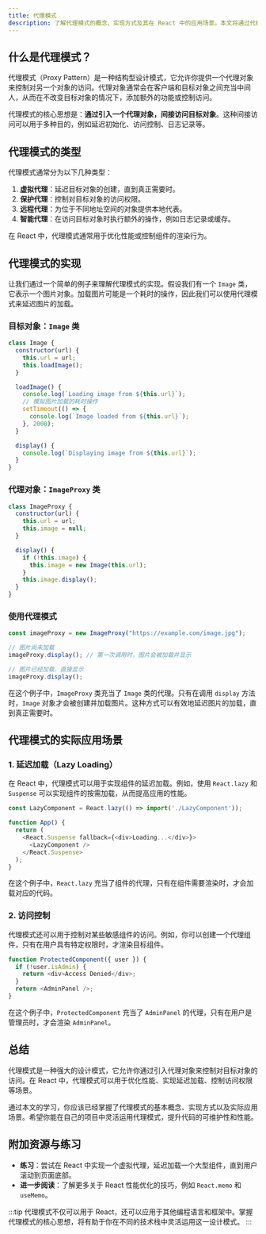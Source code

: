 ```yaml
---
title: 代理模式
description: 了解代理模式的概念、实现方式及其在 React 中的应用场景。本文将通过代码示例和实际案例帮助初学者掌握代理模式的核心思想。
---
```


## 什么是代理模式？

代理模式（Proxy Pattern）是一种结构型设计模式，它允许你提供一个代理对象来控制对另一个对象的访问。代理对象通常会在客户端和目标对象之间充当中间人，从而在不改变目标对象的情况下，添加额外的功能或控制访问。

代理模式的核心思想是：**通过引入一个代理对象，间接访问目标对象**。这种间接访问可以用于多种目的，例如延迟初始化、访问控制、日志记录等。

## 代理模式的类型

代理模式通常分为以下几种类型：

1. **虚拟代理**：延迟目标对象的创建，直到真正需要时。
2. **保护代理**：控制对目标对象的访问权限。
3. **远程代理**：为位于不同地址空间的对象提供本地代表。
4. **智能代理**：在访问目标对象时执行额外的操作，例如日志记录或缓存。

在 React 中，代理模式通常用于优化性能或控制组件的渲染行为。

## 代理模式的实现

让我们通过一个简单的例子来理解代理模式的实现。假设我们有一个 `Image` 类，它表示一个图片对象。加载图片可能是一个耗时的操作，因此我们可以使用代理模式来延迟图片的加载。

### 目标对象：`Image` 类

```javascript
class Image {
  constructor(url) {
    this.url = url;
    this.loadImage();
  }

  loadImage() {
    console.log(`Loading image from ${this.url}`);
    // 模拟图片加载的耗时操作
    setTimeout(() => {
      console.log(`Image loaded from ${this.url}`);
    }, 2000);
  }

  display() {
    console.log(`Displaying image from ${this.url}`);
  }
}
```

### 代理对象：`ImageProxy` 类

```javascript
class ImageProxy {
  constructor(url) {
    this.url = url;
    this.image = null;
  }

  display() {
    if (!this.image) {
      this.image = new Image(this.url);
    }
    this.image.display();
  }
}
```

### 使用代理模式

```javascript
const imageProxy = new ImageProxy("https://example.com/image.jpg");

// 图片尚未加载
imageProxy.display(); // 第一次调用时，图片会被加载并显示

// 图片已经加载，直接显示
imageProxy.display();
```

在这个例子中，`ImageProxy` 类充当了 `Image` 类的代理。只有在调用 `display` 方法时，`Image` 对象才会被创建并加载图片。这种方式可以有效地延迟图片的加载，直到真正需要时。

## 代理模式的实际应用场景

### 1. 延迟加载（Lazy Loading）

在 React 中，代理模式可以用于实现组件的延迟加载。例如，使用 `React.lazy` 和 `Suspense` 可以实现组件的按需加载，从而提高应用的性能。

```javascript
const LazyComponent = React.lazy(() => import('./LazyComponent'));

function App() {
  return (
    <React.Suspense fallback={<div>Loading...</div>}>
      <LazyComponent />
    </React.Suspense>
  );
}
```

在这个例子中，`React.lazy` 充当了组件的代理，只有在组件需要渲染时，才会加载对应的代码。

### 2. 访问控制

代理模式还可以用于控制对某些敏感组件的访问。例如，你可以创建一个代理组件，只有在用户具有特定权限时，才渲染目标组件。

```javascript
function ProtectedComponent({ user }) {
  if (!user.isAdmin) {
    return <div>Access Denied</div>;
  }
  return <AdminPanel />;
}
```

在这个例子中，`ProtectedComponent` 充当了 `AdminPanel` 的代理，只有在用户是管理员时，才会渲染 `AdminPanel`。

## 总结

代理模式是一种强大的设计模式，它允许你通过引入代理对象来控制对目标对象的访问。在 React 中，代理模式可以用于优化性能、实现延迟加载、控制访问权限等场景。

通过本文的学习，你应该已经掌握了代理模式的基本概念、实现方式以及实际应用场景。希望你能在自己的项目中灵活运用代理模式，提升代码的可维护性和性能。

## 附加资源与练习

- **练习**：尝试在 React 中实现一个虚拟代理，延迟加载一个大型组件，直到用户滚动到页面底部。
- **进一步阅读**：了解更多关于 React 性能优化的技巧，例如 `React.memo` 和 `useMemo`。

:::tip
代理模式不仅可以用于 React，还可以应用于其他编程语言和框架中。掌握代理模式的核心思想，将有助于你在不同的技术栈中灵活运用这一设计模式。
:::